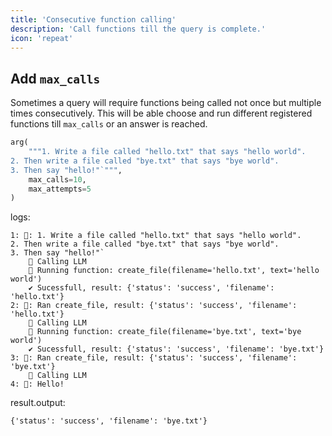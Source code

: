 ```yaml
---
title: 'Consecutive function calling'
description: 'Call functions till the query is complete.'
icon: 'repeat'
---
```


## Add `max_calls`
Sometimes a query will require functions being called not once but multiple times consecutively. This will be able choose and run different registered functions till `max_calls` or an answer is reached.

```python
arg(
    """1. Write a file called "hello.txt" that says "hello world".
2. Then write a file called "bye.txt" that says "bye world".
3. Then say "hello!"`""",
    max_calls=10,
    max_attempts=5
)
```
logs:
```
1: 💬: 1. Write a file called "hello.txt" that says "hello world".
2. Then write a file called "bye.txt" that says "bye world".
3. Then say "hello!"`
    📝 Calling LLM
    🏃 Running function: create_file(filename='hello.txt', text='hello world')
    ✔️ Sucessfull, result: {'status': 'success', 'filename': 'hello.txt'}
2: 🌟: Ran create_file, result: {'status': 'success', 'filename': 'hello.txt'}
    📝 Calling LLM
    🏃 Running function: create_file(filename='bye.txt', text='bye world')
    ✔️ Sucessfull, result: {'status': 'success', 'filename': 'bye.txt'}
3: 🌟: Ran create_file, result: {'status': 'success', 'filename': 'bye.txt'}
    📝 Calling LLM
4: 🤖: Hello!
```

result.output:
```
{'status': 'success', 'filename': 'bye.txt'}
```